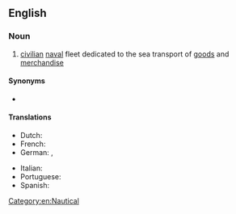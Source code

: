 ==English==

===Noun===
{{en-noun|merchant navies}}

# [[civilian]] [[naval]] fleet dedicated to the sea transport of [[goods]] and [[merchandise]]

====Synonyms====
* {{l|en|merchant marine}}

====Translations====
{{trans-top|civilian naval fleet}}
* Dutch: {{t|nl|handelsvloot|f|m}}
* French: {{t+|fr|marine marchande|f}}
* German: {{t+|de|Handelsmarine|f}}, {{t+|de|Handelsflotte|f}}
{{trans-mid}}
* Italian: {{t|it|marina mercantile|f}}
* Portuguese: {{t|pt|marinha mercante|f}}
* Spanish: {{t|es|marina mercante|f}}
{{trans-bottom}}

[[Category:en:Nautical]]